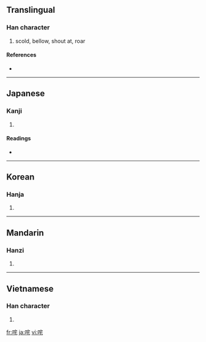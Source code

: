 {{also|吒}}
==Translingual==

===Han character===
{{Han char|rn=30|rad=口|as=06|sn=9|four=|canj=口十竹心 (RJHP)}}

# scold, bellow, shout at, roar

====References====
* {{Han ref|kx=0186.060|dkj=03533|dj=0405.280|hdz=10623.020|uh=54A4|ud=21668}}

----

==Japanese==

===Kanji===
{{ja-kanji|grade=|rs=口06}}

# {{defn|Japanese}}

====Readings====
* {{ja-readings|on=[[た]] (ta), [[と]] (to)|kun=[[しかる]] (shikaru)}}

----

==Korean==

===Hanja===
{{ko-hanja|hangeul=타|rv=ta|mr=t'a}}

# {{defn|Korean|sort=口06}}

----

==Mandarin==

===Hanzi===
{{cmn-hanzi|tra=吒|pin=[[zhà]] ([[zha4]])|wg=cha<sup>4</sup>}}

# {{defn|Mandarin|sort=口06}}

----

==Vietnamese==

===Han character===
{{vi-hantu|[[sá]], [[trá]]|rs=口06}}

# {{defn|Vietnamese|sort=口06}}

[[fr:咤]]
[[ja:咤]]
[[vi:咤]]